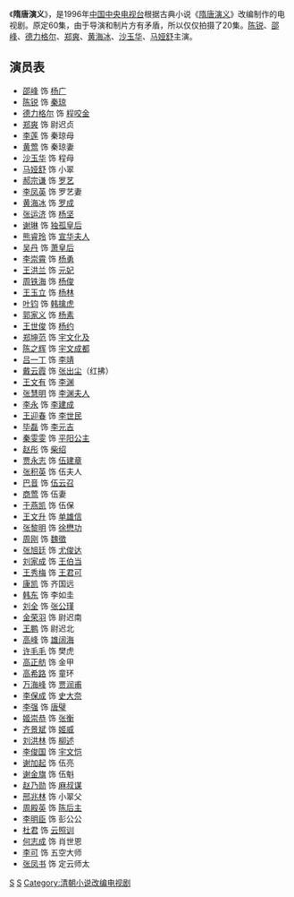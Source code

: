 {{otheruses|隋唐演义 (消歧义)}}
《'''隋唐演义'''》，是1996年[[中国中央电视台|中国中央电视台]]根据古典小说《[[隋唐演义|隋唐演义]]》改编制作的电视剧。原定60集，由于导演和制片方有矛盾，所以仅仅拍摄了20集。[[陈锐|陈锐]]、[[邵峰|邵峰]]、[[德力格尔|德力格尔]]、[[郑爽_(1966年)|郑爽]]、[[黄海冰|黄海冰]]、[[沙玉华|沙玉华]]、[[马娅舒|马娅舒]]主演。

==演员表==
*[[邵峰|邵峰]] 饰 [[隋炀帝|杨广]]
*[[陈锐|陈锐]] 饰 [[秦琼|秦琼]]
*[[德力格尔|德力格尔]] 饰 [[程咬金|程咬金]]
*[[郑爽_(1966年)|郑爽]] 饰 尉迟贞
*[[李莲|李莲]] 饰 秦琼母
*[[黄莺|黄莺]] 饰 秦琼妻
*[[沙玉华|沙玉华]] 饰 程母
*[[马娅舒|马娅舒]] 饰 小翠
*[[郝宗谦|郝宗谦]] 饰 [[罗艺|罗艺]]
*[[李凤英|李凤英]] 饰 罗艺妻
*[[黄海冰|黄海冰]] 饰 [[罗成|罗成]]
*[[张运济|张运济]] 饰 [[杨坚|杨坚]]
*[[谢琳|谢琳]] 饰 [[独孤皇后|独孤皇后]]
*[[熊睿玲|熊睿玲]] 饰 [[宣华夫人|宣华夫人]]
*[[吴丹|吴丹]] 饰 [[萧皇后|萧皇后]]
*[[李崇霄|李崇霄]] 饰 [[杨勇_(隋)|杨勇]]
*[[王洪兰|王洪兰]] 饰 [[元妃|元妃]]
*[[周铁海|周铁海]] 饰 [[杨俊|杨俊]]
*[[王玉立|王玉立]] 饰 [[杨林|杨林]]
*[[叶钧|叶钧]] 饰 [[韩擒虎|韩擒虎]]
*[[郭家义|郭家义]] 饰 [[杨素|杨素]]
*[[王世俊|王世俊]] 饰 [[杨约|杨约]]
*[[郑坤范|郑坤范]] 饰 [[宇文化及|宇文化及]]
*[[陈之辉|陈之辉]] 饰 [[宇文成都|宇文成都]]
*[[吕一丁|吕一丁]] 饰 [[李靖|李靖]]
*[[戴云霞|戴云霞]] 饰 [[张出尘|张出尘]]（红拂）
*[[王文有|王文有]] 饰 [[李渊|李渊]]
*[[张慧明|张慧明]] 饰 [[太穆皇后|李渊夫人]]
*[[李永|李永]] 饰 [[李建成|李建成]]
*[[王迎春|王迎春]] 饰 [[李世民|李世民]]
*[[毕磊|毕磊]] 饰 [[李元吉|李元吉]]
*[[秦雯雯|秦雯雯]] 饰 [[平阳昭公主|平阳公主]]
*[[赵彤|赵彤]] 饰 [[柴绍|柴绍]]
*[[贾永志|贾永志]] 饰 [[伍建章|伍建章]]
*[[张积英|张积英]] 饰 伍夫人
*[[巴音|巴音]] 饰 [[伍云召|伍云召]]
*[[商莺|商莺]] 饰 伍妻
*[[于燕凯|于燕凯]] 饰 伍保
*[[王文升|王文升]] 饰 [[单雄信|单雄信]]
*[[张黎明|张黎明]] 饰 [[徐懋功|徐懋功]]
*[[周刚|周刚]] 饰 [[魏徵|魏徵]]
*[[张旭廷|张旭廷]] 饰 [[牛进达|尤俊达]]
*[[刘家成|刘家成]] 饰 [[王伯当|王伯当]]
*[[王秀梅|王秀梅]] 饰 [[王君廓|王君可]]
*[[康凱_(中國)|康凯]] 饰 齐国远
*[[韩东|韩东]] 饰 李如圭
*[[刘全|刘全]] 饰 [[张公谨|张公瑾]]
*[[金荣羽|金荣羽]] 饰 尉迟南
*[[王鹏|王鹏]] 饰 尉迟北
*[[高峰|高峰]] 饰 [[雄阔海|雄阔海]]
*[[许毛毛|许毛毛]] 饰 樊虎
*[[高正舫|高正舫]] 饰 金甲
*[[高希路|高希路]] 饰 童环
*[[万海峰|万海峰]] 饰 [[贾闰甫|贾润甫]]
*[[李保成|李保成]] 饰 [[史大奈|史大奈]]
*[[李强|李强]] 饰 [[唐弼|唐璧]]
*[[姬崇恭|姬崇恭]] 饰 [[張衡_(隋)|张衡]]
*[[齐景斌|齐景斌]] 饰 [[姬威|姬威]]
*[[刘洪林|刘洪林]] 饰 [[柳述|柳述]]
*[[李俊国|李俊国]] 饰 [[宇文恺|宇文恺]]
*[[谢加起|谢加起]] 饰 伍亮 
*[[谢金旗|谢金旗]] 饰 伍魁
*[[赵乃勋|赵乃勋]] 饰 [[麻叔谋|麻叔谋]]
*[[邢兆林|邢兆林]] 饰 小翠父
*[[周殿英|周殿英]] 饰 [[陈后主|陈后主]]
*[[李明臣|李明臣]] 饰 彭公公
*[[杜君|杜君]] 饰 [[雲昭訓|云照训]]
*[[何志成|何志成]] 饰 肖世恩
*[[李可|李可]] 饰 五空大师
*[[张凤书|张凤书]] 饰 定云师太

{{TV-stub}}

[[Category:1996年中國電視劇集|S]]
[[Category:隋末民变题材电视剧|S]]
[[Category:清朝小说改编电视剧|Category:清朝小说改编电视剧]]